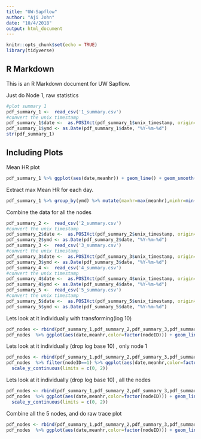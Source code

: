 ```yaml
---
title: "UW-Sapflow"
author: "Aji John"
date: "10/4/2018"
output: html_document
---
```


```r
knitr::opts_chunk$set(echo = TRUE)
library(tidyverse)
```

## R Markdown

This is an R Markdown document for UW Sapflow. 


Just do Node 1, raw statistics

```r
#plot summary 1
pdf_summary_1 <-  read_csv('1_summary.csv')
#convert the unix timestamp
pdf_summary_1$date <-  as.POSIXct(pdf_summary_1$unix_timestamp, origin="1970-01-01")
pdf_summary_1$ymd <- as.Date(pdf_summary_1$date, "%Y-%m-%d")
str(pdf_summary_1)
```

## Including Plots

Mean HR plot

```r
pdf_summary_1 %>% ggplot(aes(date,meanhr)) + geom_line() + geom_smooth(method = "loess", se = TRUE) + theme_classic() + labs(x="Date",y="Mean HR", caption="Source : dotmote.com")
```

Extract max Mean HR for each day.

```r
pdf_summary_1 %>% group_by(ymd) %>% mutate(maxhr=max(meanhr),minhr=min(meanhr)) %>% ggplot() + geom_line(aes(date,maxhr,color='Max')) + geom_line(aes(date,minhr,color='Min')) + theme_classic() + theme(plot.title = element_text(hjust = 0.5)) +  labs(x="Date",y="Mean HR", caption="Source : dotmote.com",colour = "",title="Node 1") 
```

Combine the data for all the nodes


```r
pdf_summary_2 <-  read_csv('2_summary.csv')
#convert the unix timestamp
pdf_summary_2$date <-  as.POSIXct(pdf_summary_2$unix_timestamp, origin="1970-01-01")
pdf_summary_2$ymd <- as.Date(pdf_summary_2$date, "%Y-%m-%d")
pdf_summary_3 <-  read_csv('3_summary.csv')
#convert the unix timestamp
pdf_summary_3$date <-  as.POSIXct(pdf_summary_3$unix_timestamp, origin="1970-01-01")
pdf_summary_3$ymd <- as.Date(pdf_summary_3$date, "%Y-%m-%d")
pdf_summary_4 <-  read_csv('4_summary.csv')
#convert the unix timestamp
pdf_summary_4$date <-  as.POSIXct(pdf_summary_4$unix_timestamp, origin="1970-01-01")
pdf_summary_4$ymd <- as.Date(pdf_summary_4$date, "%Y-%m-%d")
pdf_summary_5 <-  read_csv('5_summary.csv')
#convert the unix timestamp
pdf_summary_5$date <-  as.POSIXct(pdf_summary_5$unix_timestamp, origin="1970-01-01")
pdf_summary_5$ymd <- as.Date(pdf_summary_5$date, "%Y-%m-%d")
```

Lets look at it individually with transforming(log 10)
```r
pdf_nodes <- rbind(pdf_summary_1,pdf_summary_2,pdf_summary_3,pdf_summary_4,pdf_summary_5)
pdf_nodes  %>% ggplot(aes(date,meanhr,color=factor(nodeID))) + geom_line()  + theme_classic() + facet_grid(nodeID~.) + labs(x="Date",y="Log10 Mean HR", caption="Source : dotmote.com") + scale_y_log10()
```
Lets look at it individually (drop log base 10) , only node 1
```r
pdf_nodes <- rbind(pdf_summary_1,pdf_summary_2,pdf_summary_3,pdf_summary_4,pdf_summary_5)
pdf_nodes  %>% filter(nodeID==1) %>% ggplot(aes(date,meanhr,color=factor(nodeID))) + geom_line()  + theme_classic() + facet_grid(nodeID~.) + labs(x="Date",y="Log10 Mean HR", caption="Source : dotmote.com",colour="") +  geom_hline(aes(yintercept=1,color="No Sap flow")) +
  scale_y_continuous(limits = c(0, 2))
```

Lets look at it individually (drop log base 10) , all the nodes
```r
pdf_nodes <- rbind(pdf_summary_1,pdf_summary_2,pdf_summary_3,pdf_summary_4,pdf_summary_5)
pdf_nodes  %>% ggplot(aes(date,meanhr,color=factor(nodeID))) + geom_line()  + theme_classic() + facet_grid(nodeID~.) + labs(x="Date",y="Log10 Mean HR", caption="Source : dotmote.com",colour="") +  geom_hline(aes(yintercept=1,color="No Sap flow")) +
  scale_y_continuous(limits = c(0, 2))
```

Combine all the  5 nodes, and do raw trace plot
```r
pdf_nodes <- rbind(pdf_summary_1,pdf_summary_2,pdf_summary_3,pdf_summary_4,pdf_summary_5)
pdf_nodes  %>% ggplot(aes(date,meanhr,color=factor(nodeID))) + geom_line()  + theme_classic() + labs(x="Date",y="Log10 Mean HR", caption="Source : dotmote.com") + scale_y_log10()
```

